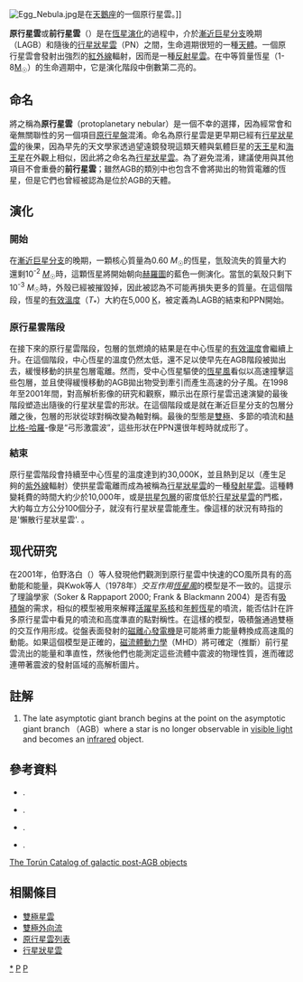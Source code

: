{{not|原行星盘}}
[[File:Egg_Nebula.jpg|thumb]]是在[[天鵝座|天鵝座]]的一個原行星雲。]]

'''原行星雲'''或'''前行星雲'''（{{lang-en|Protoplanetary nebula
、[[缩写|缩写]]PPN{{Harv|Sahai|Sánchez Contreras|Morris|2005}}}}）是在[[恆星演化|恆星演化]]的過程中，介於[[漸近巨星分支|漸近巨星分支]]晚期（LAGB）{{Ref_label|A|a|none}}和隨後的[[行星狀星雲|行星狀星雲]]（PN）之間，生命週期很短的一種[[天體|天體]]。一個原行星雲會發射出強烈的[[紅外線|紅外線]]輻射，因而是一種[[反射星雲|反射星雲]]。在中等質量恆星（1-8[[太陽質量|M<sub>☉</sub>]]）的生命週期中，它是演化階段中倒數第二亮的{{Harv|Kastner|2005}}。

== 命名 ==
將之稱為'''原行星雲'''（protoplanetary nebular）是一個不幸的選擇，因為經常會和毫無關聯性的另一個項目[[原行星盤|原行星盤]]混淆。命名為原行星雲是更早期已經有[[行星狀星雲|行星狀星雲]]的後果，因為早先的天文學家透過望遠鏡發現這類天體與氣體巨星的[[天王星|天王星]]和[[海王星|海王星]]在外觀上相似，因此將之命名為[[行星狀星雲|行星狀星雲]]。為了避免混淆，{{Harvnb|Sahai|Sánchez Contreras|Morris|2005}}建議使用與其他項目不會重疊的'''前行星雲'''；雖然AGB的類別中也包含不會將拋出的物質電離的恆星，但是它們也曾經被認為是位於AGB的天體。

== 演化 ==
=== 開始 ===
在[[漸近巨星分支|漸近巨星分支]]的晚期，一顆核心質量為0.60 ''M''<sub>☉</sub>的恆星，氫殼流失的質量大約還剩10<sup>-2</sup> [[太陽質量|''M''<sub>☉</sub>]]時，這顆恆星將開始朝向[[赫羅圖|赫羅圖]]的藍色一側演化。當氫的氣殼只剩下10<sup>-3</sup> ''M''<sub>☉</sub>時，外殼已經被摧毀掉，因此被認為不可能再損失更多的質量。在這個階段，恆星的[[有效溫度|有效溫度]]（''T''<sub>*</sub>）大約在5,000 [[熱力學溫標|K]]，被定義為LAGB的結束和PPN開始{{Harv|Davis|Smith|Gledhill|Varricatt|2005}}。

=== 原行星雲階段 ===

在接下來的原行星雲階段，包層的氫燃燒的結果是在中心恆星的[[有效溫度|有效溫度]]會繼續上升。在這個階段，中心恆星的溫度仍然太低，還不足以使早先在AGB階段被拋出去，緩慢移動的拱星包層電離。然而，受中心恆星驅使的[[恆星風|恆星風]]看似以高速撞擊這些包層，並且使得緩慢移動的AGB拋出物受到牽引而產生高速的分子風。在1998年至2001年間，對高解析影像的研究和觀察，顯示出在原行星雲迅速演變的最後階段塑造出隨後的行星狀星雲的形狀。在這個階段或是就在漸近巨星分支的包層分離之後，包層的形狀從球對稱改變為軸對稱。最後的型態是[[雙極星雲|雙極]]、多節的噴流和[[赫比格-哈羅天體|赫比格-哈羅]]-像是“弓形激震波”，這些形狀在PPN還很年輕時就成形了{{Harv|Davis|Smith|Gledhill|Varricatt|2005}}。

=== 結束 ===
原行星雲階段會持續至中心恆星的溫度達到約30,000K，並且熱到足以（產生足夠的[[紫外線|紫外線]]輻射）使拱星雲電離而成為被稱為[[行星狀星雲|行星狀星雲]]的一種[[發射星雲|發射星雲]]。這種轉變耗費的時間大約少於10,000年，或是[[拱星包層|拱星包層]]的密度低於[[行星狀星雲|行星狀星雲]]的門檻，大約每立方公分100個分子，就沒有行星狀星雲能產生。像這樣的狀況有時指的是'懶散行星狀星雲'. {{Harv|Volk|Kwok|1989}}。

== 现代研究 ==
在2001年，伯野洛白（{{lang|en|Bujarrabal}}）等人發現他們觀測到原行星雲中快速的CO風所具有的高動能和能量，與Kwok等人（1978年）''交互作用[[恆星風|恆星風]]''的模型是不一致的。這提示了理論學家（Soker & Rappaport 2000; Frank & Blackmann 2004）是否有[[吸積盤|吸積盤]]的需求，相似的模型被用來解釋[[活躍星系核|活躍星系核]]和[[恆星形成|年輕恆星]]的噴流，能否估計在許多原行星雲中看見的噴流和高度準直的點對稱性。在這樣的模型，吸積盤通過雙極的交互作用形成。從盤表面發射的[[磁離心發電機|磁離心發電機]]是可能將重力能量轉換成高速風的動能。如果這個模型是正確的，[[磁流體動力學|磁流體動力學]]（MHD）將可確定（推斷）前行星雲流出的能量和準直性，然後他們也能測定這些流體中震波的物理性質，進而確認連帶著震波的發射區域的高解析圖片{{Harv|Davis|Smith|Gledhill|Varricatt|2005}}。

== 註解 ==
<div class="references-small">
<ol type="a">
<li>{{Note_label|A|a|none}}The late asymptotic giant branch begins at the point on the asymptotic giant branch （AGB）where a star is no longer observable in [[visible_light|visible light]] and becomes an [[infrared|infrared]] object. {{Harv|Volk|Kwok|1989}}</li>
</ol>
</div>

== 參考資料 ==
<div class="references-small">
* {{citation
 | last1 = Davis
 | first1 = C. J.
 | last2 = Smith
 | first2 = M. D.
 | last3 = Gledhill
 | first3 = T. M.
 | last4 = Varricatt
 | first4 = W. P.
 | title = Near-infrared echelle spectroscopy of protoplanetary nebulae: probing the fast wind in H<sub>2</sub>
 | journal = Monthly Notices of the Royal Astronomical Society
 | year = 2005
 | volume = 360
 | issue = 1
 | pages = 104-118
 | url = http://adsabs.harvard.edu/cgi-bin/nph-bib_query?bibcode=2005MNRAS.360..104D
}}.
* {{citation
 | last1 = Kastner
 | first1 = J. H.
 | title = Near-death Transformation: Mass Ejection in Planetary Nebulae and Protoplanetary Nebulae
 | journal = American Astronomical Society Meeting 206, #28.04; Bulletin of the American Astronomical Society
 | year = 2005
 | volume = 37
 | pages = 469
 | url = http://adsabs.harvard.edu/cgi-bin/nph-bib_query?bibcode=2005AAS...206.2804K
}}.
* {{citation
 | last1 = Sahai
 | first1 = Raghvendra
 | last2 = Sánchez Contreras
 | first2 = Carmen
 | last3 = Morris
 | first3 = Mark
 | title = A Starfish Preplanetary Nebula: IRAS 19024+0044
 | journal = The Astrophysical Journal
 | year = 2005
 | volume = 620
 | issue = 2
 | pages = 948-960
 | url = http://adsabs.harvard.edu/abs/2005ApJ...620..948S
 | accessdate = 2008-09-07
 | archive-date = 2007-10-15
 | archive-url = https://web.archive.org/web/20071015000420/http://adsabs.harvard.edu/abs/2005ApJ...620..948S
 | dead-url = no
 }}.
* {{citation
 | last1 = Volk
 | first1 = Kevin M.
 | last2 = Kwok
 | first2 = Sun
 | author2-link = Sun Kwok
 | title = Evolution of protoplanetary nebulae
 | journal = Astrophysical Journal, Part 1（ISSN 0004-637X）
 | year = 1989
 | date = July 1, 1989
 | volume = 342
 | pages = 345-363
 | url = http://adsabs.harvard.edu/cgi-bin/nph-bib_query?bibcode=1989ApJ...342..345V
}}.
[http://www.ncac.torun.pl/postagb?cat=confirmed&branch=postagbworld&id=0&menuoff=1 The Torún Catalog of galactic post-AGB objects]
</div>

== 相關條目 ==
* [[雙極星雲|雙極星雲]]
* [[雙極外向流|雙極外向流]]
* [[原行星雲列表|原行星雲列表]]
* [[行星狀星雲|行星狀星雲]]

{{恆星}}

[[Category:原行星雲|*]]
[[Category:星雲|P]]
[[Category:恆星演化|P]]